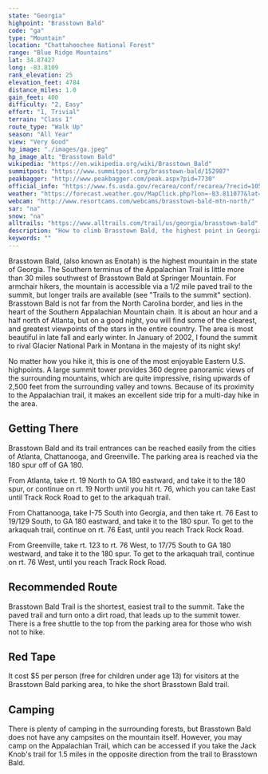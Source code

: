 ```yaml
---
state: "Georgia"
highpoint: "Brasstown Bald"
code: "ga"
type: "Mountain"
location: "Chattahoochee National Forest"
range: "Blue Ridge Mountains"
lat: 34.87427
long: -83.8109
rank_elevation: 25
elevation_feet: 4784
distance_miles: 1.0
gain_feet: 400
difficulty: "2, Easy"
effort: "1, Trivial"
terrain: "Class I"
route_type: "Walk Up"
season: "All Year"
view: "Very Good"
hp_image: "./images/ga.jpeg"
hp_image_alt: "Brasstown Bald"
wikipedia: "https://en.wikipedia.org/wiki/Brasstown_Bald"
summitpost: "https://www.summitpost.org/brasstown-bald/152987"
peakbagger: "http://www.peakbagger.com/peak.aspx?pid=7730"
official_info: "https://www.fs.usda.gov/recarea/conf/recarea/?recid=10542"
weather: "https://forecast.weather.gov/MapClick.php?lon=-83.811077&lat=34.874361"
webcam: "http://www.resortcams.com/webcams/brasstown-bald-mtn-north/"
sar: "na"
snow: "na"
alltrails: "https://www.alltrails.com/trail/us/georgia/brasstown-bald"
description: "How to climb Brasstown Bald, the highest point in Georgia."
keywords: ""
---
```


Brasstown Bald, (also known as Enotah) is the highest mountain in the state of Georgia. The Southern terminus of the Appalachian Trail is little more than 30 miles southwest of Brasstown Bald at Springer Mountain. For armchair hikers, the mountain is accessible via a 1/2 mile paved trail to the summit, but longer trails are available (see "Trails to the summit" section). Brasstown Bald is not far from the North Carolina border, and lies in the heart of the Southern Appalachian Mountain chain. It is about an hour and a half north of Atlanta, but on a good night, you will find some of the clearest, and greatest viewpoints of the stars in the entire country. The area is most beautiful in late fall and early winter. In January of 2002, I found the summit to rival Glacier National Park in Montana in the majesty of its night sky!

No matter how you hike it, this is one of the most enjoyable Eastern U.S. highpoints. A large summit tower provides 360 degree panoramic views of the surrounding mountains, which are quite impressive, rising upwards of 2,500 feet from the surrounding valley and towns. Because of its proximity to the Appalachian trail, it makes an excellent side trip for a multi-day hike in the area.

## Getting There
Brasstown Bald and its trail entrances can be reached easily from the cities of Atlanta, Chattanooga, and Greenville. The parking area is reached via the 180 spur off of GA 180.

From Atlanta, take rt. 19 North to GA 180 eastward, and take it to the 180 spur, or continue on rt. 19 North until you hit rt. 76, which you can take East until Track Rock Road to get to the arkaquah trail.

From Chattanooga, take I-75 South into Georgia, and then take rt. 76 East to 19/129 South, to GA 180 eastward, and take it to the 180 spur. To get to the arkaquah trail, continue on rt. 76 East, until you reach Track Rock Road.

From Greenville, take rt. 123 to rt. 76 West, to 17/75 South to GA 180 westward, and take it to the 180 spur. To get to the arkaquah trail, continue on rt. 76 West, until you reach Track Rock Road.

## Recommended Route
Brasstown Bald Trail is the shortest, easiest trail to the summit. Take the paved trail and turn onto a dirt road, that leads up to the summit tower. There is a free shuttle to the top from the parking area for those who wish not to hike.

## Red Tape
It cost $5 per person (free for children under age 13) for visitors at the Brasstown Bald parking area, to hike the short Brasstown Bald trail.

## Camping
There is plenty of camping in the surrounding forests, but Brasstown Bald does not have any campsites on the mountain itself. However, you may camp on the Appalachian Trail, which can be accessed if you take the Jack Knob's trail for 1.5 miles in the opposite direction from the trail to Brasstown Bald.
